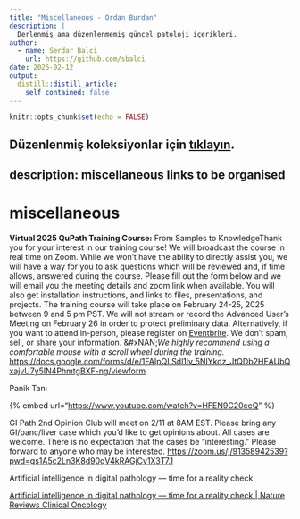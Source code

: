 ```yaml
---
title: "Miscellaneous - Ordan Burdan"
description: |
  Derlenmiş ama düzenlenmemiş güncel patoloji içerikleri.
author:
  - name: Serdar Balci
    url: https://github.com/sbalci
date: 2025-02-12
output:
  distill::distill_article:
    self_contained: false
---
```



```r
knitr::opts_chunk$set(echo = FALSE)
```

Düzenlenmiş koleksiyonlar için [tıklayın](https://www.parapathology.com/).
---
description: miscellaneous links to be organised
---
# miscellaneous

**Virtual 2025 QuPath Training Course:** From Samples to KnowledgeThank you for your interest in our training course! We will broadcast the course in real time on Zoom. While we won't have the ability to directly assist you, we will have a way for you to ask questions which will be reviewed and, if time allows, answered during the course.
Please fill out the form below and we will email you the meeting details and zoom link when available. You will also get installation instructions, and links to files, presentations, and projects.
The training course will take place on February 24-25, 2025 between 9 and 5 pm PST. We will not stream or record the Advanced User's Meeting on February 26 in order to protect preliminary data.
Alternatively, if you want to attend in-person, please register on [Eventbrite](https://www.eventbrite.com/e/2025-qupath-training-course-from-samples-to-knowledge-registration-1117012677989?aff=oddtdtcreator).
We don't spam, sell, or share your information.
&#xNAN;_&#x57;e highly recommend using a comfortable mouse with a scroll wheel during the training._
[https://docs.google.com/forms/d/e/1FAIpQLSdl1lv\_5NlYkdz\_JtQDb2HEAUbQxajvU7y5IN4PhmtgBXF-ng/viewform](https://docs.google.com/forms/d/e/1FAIpQLSdl1lv_5NlYkdz_JtQDb2HEAUbQxajvU7y5IN4PhmtgBXF-ng/viewform)

Panik Tanı

{% embed url="<https://www.youtube.com/watch?v=HFEN9C20ceQ>" %}

GI Path 2nd Opinion Club will meet on 2/11 at 8AM EST. Please bring any GI/panc/liver case which you'd like to get opinions about. All cases are welcome. There is no expectation that the cases be "interesting." Please forward to anyone who may be interested.
<https://zoom.us/j/91358942539?pwd=gs1A5c2Ln3K8d90qV4kRAGjCv1X3T7.1>

Artificial intelligence in digital pathology — time for a reality check

[Artificial intelligence in digital pathology — time for a reality check | Nature Reviews Clinical Oncology](https://www.nature.com/articles/s41571-025-00991-6)
